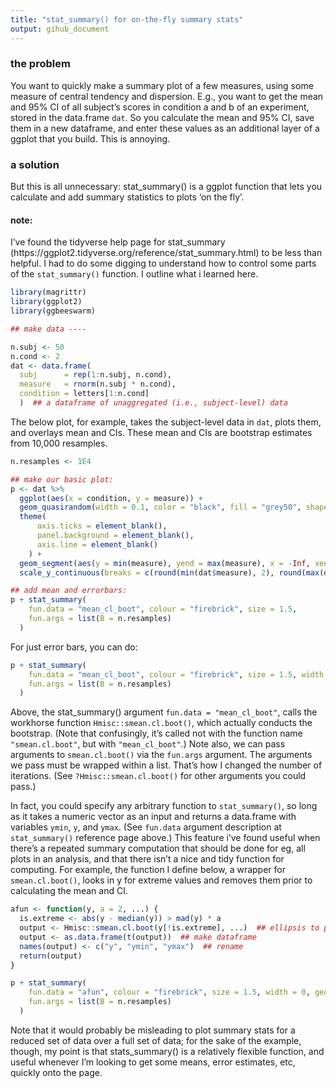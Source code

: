 ---
title: "stat_summary() for on-the-fly summary stats"
output: gihub_document
---

### the problem
You want to quickly make a summary plot of a few measures, using some measure of central tendency and dispersion.
E.g., you want to get the mean and 95% CI of all subject's scores in condition a and b of an experiment, stored in the data.frame `dat`.
So you calculate the mean and 95% CI, save them in a new dataframe, and enter these values as an additional layer of a ggplot that you build.
This is annoying.

### a solution
But this is all unnecessary: stat_summary() is a ggplot function that lets you calculate and add summary statistics to plots 'on the fly'.

#### note:
I've found the tidyverse help page for stat_summary (https://ggplot2.tidyverse.org/reference/stat_summary.html) to be less than helpful.
I had to do some digging to understand how to control some parts of the `stat_summary()` function.
I outline what i learned here.


```{r data}
library(magrittr)
library(ggplot2)
library(ggbeeswarm)

## make data ----

n.subj <- 50
n.cond <- 2
dat <- data.frame(
  subj      = rep(1:n.subj, n.cond), 
  measure   = rnorm(n.subj * n.cond), 
  condition = letters[1:n.cond]
  )  ## a dataframe of unaggregated (i.e., subject-level) data
```

The below plot, for example, takes the subject-level data in `dat`, plots them, and overlays mean and CIs.
These mean and CIs are bootstrap estimates from 10,000 resamples.

```{r stat_summary}
n.resamples <- 1E4

## make our basic plot:
p <- dat %>%
  ggplot(aes(x = condition, y = measure)) +
  geom_quasirandom(width = 0.1, color = "black", fill = "grey50", shape = 21, size = 2) +
  theme(
      axis.ticks = element_blank(),
      panel.background = element_blank(),
      axis.line = element_blank()
    ) +
  geom_segment(aes(y = min(measure), yend = max(measure), x = -Inf, xend = -Inf)) +
  scale_y_continuous(breaks = c(round(min(dat$measure), 2), round(max(dat$measure), 2)))

## add mean and errorbars:
p + stat_summary(
    fun.data = "mean_cl_boot", colour = "firebrick", size = 1.5,
    fun.args = list(B = n.resamples)
  )
```

For just error bars, you can do:

```{r stat_summary2}
p + stat_summary(
    fun.data = "mean_cl_boot", colour = "firebrick", size = 1.5, width = 0, geom = "errorbar",
    fun.args = list(B = n.resamples)
  )
```

Above, the stat_summary() argument `fun.data = "mean_cl_boot"`, calls the workhorse function `Hmisc::smean.cl.boot()`, which actually conducts the bootstrap.
(Note that confusingly, it's called not with the function name `"smean.cl.boot"`, but with `"mean_cl_boot"`.)
Note also, we can pass arguments to `smean.cl.boot()` via the `fun.args` argument.
The arguments we pass must be wrapped within a list.
That's how I changed the number of iterations.
(See `?Hmisc::smean.cl.boot()` for other arguments you could pass.)

In fact, you could specify any arbitrary function to `stat_summary()`, so long as it takes a numeric vector as an input and returns a data.frame with variables `ymin`, `y`, and `ymax`.
(See `fun.data` argument description at `stat_summary()` reference page above.)
This feature i've found useful when there's a repeated summary computation that should be done for eg, all plots in an analysis, and that there isn't a nice and tidy function for computing.
For example, the function I define below, a wrapper for `smean.cl.boot()`, looks in y for extreme values and removes them prior to calculating the mean and CI.
```{r}
afun <- function(y, a = 2, ...) {
  is.extreme <- abs(y - median(y)) > mad(y) * a
  output <- Hmisc::smean.cl.boot(y[!is.extreme], ...)  ## ellipsis to pass additional args from stat_summary
  output <- as.data.frame(t(output))  ## make dataframe
  names(output) <- c("y", "ymin", "ymax")  ## rename
  return(output)
}

p + stat_summary(
    fun.data = "afun", colour = "firebrick", size = 1.5, width = 0, geom = "errorbar",
    fun.args = list(B = n.resamples)
  )

```

Note that it would probably be misleading to plot summary stats for a reduced set of data over a full set of data; for the sake of the example, though, my point is that stats_summary() is a relatively flexible function, and useful whenever I'm looking to get some means, error estimates, etc, quickly onto the page.